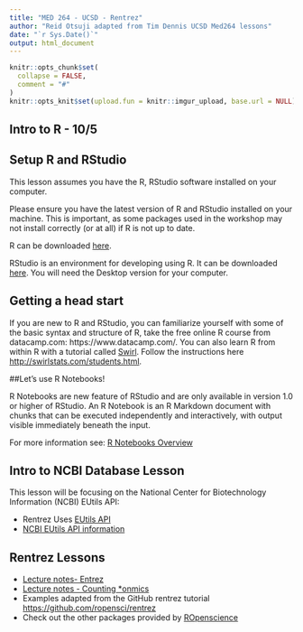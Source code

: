 ```yaml
---
title: "MED 264 - UCSD - Rentrez"
author: "Reid Otsuji adapted from Tim Dennis UCSD Med264 lessons"
date: "`r Sys.Date()`"
output: html_document
---
```


```r
knitr::opts_chunk$set(
  collapse = FALSE,
  comment = "#"
)
knitr::opts_knit$set(upload.fun = knitr::imgur_upload, base.url = NULL)  

```

## Intro to R - 10/5

## Setup R and RStudio

This lesson assumes you have the R, RStudio software installed on your computer.

Please ensure you have the latest version of R and RStudio installed on your machine. This is important, as some packages used in the workshop may not install correctly (or at all) if R is not up to date.

R can be downloaded [here](https://cran.r-project.org/mirrors.html).

RStudio is an environment for developing using R.
It can be downloaded [here](https://www.rstudio.com/products/rstudio/download/).
You will need the Desktop version for your computer.


## Getting a head start

If you are new to R and RStudio, you can familiarize yourself with some of the basic syntax and structure of R, take the free online R course from datacamp.com: https://www.datacamp.com/. You can also learn R from within R with a tutorial called [Swirl](http://swirlstats.com/). Follow the instructions here  [http://swirlstats.com/students.html](http://swirlstats.com/students.html).


##Let's use R Notebooks!

R Notebooks are new feature of RStudio and are only available in version 1.0 or higher of RStudio.  An R Notebook is an R Markdown document with chunks that can be executed independently and interactively, with output visible immediately beneath the input.

For more information see: [R Notebooks Overview](http://rmarkdown.rstudio.com/r_notebooks.html)

## Intro to NCBI Database Lesson

This lesson will be focusing on the National Center for Biotechnology Information (NCBI) EUtils API:

* Rentrez Uses [EUtils API](http://www.ncbi.nlm.nih.gov/books/NBK25500/)
* [NCBI EUtils API information](https://www.ncbi.nlm.nih.gov/home/develop/api/)


<!--
### Data 

* Gapminder data [download](gapminder-FiveYearData.csv)
  * Make a folder for today's lecture 'med264-r'
  * Make a `data/` folder inside of the folder you created.
  * Download and put in `data/` folder inside your project folder. 
-->
  
<!--
### Lecture Notes 

* [Intro to R](r-intro.html)
* [Dataframes & Subsetting](data-frame-subsetting.html)
-->

## Rentrez Lessons

* [Lecture notes- Entrez](episodes/01_rentrez_episode.html)
* [Lecture notes - Counting *onmics](episodes/02_entrez_search.html)
* Examples adapted from the GitHub rentrez tutorial <https://github.com/ropensci/rentrez>
* Check out the other packages provided by [ROpenscience](http://ropensci.org/)

<!--
## QUIZ & Homework


* [Homework for Intro to R](homework-into-r.html)
* [Homework answers](homework-solution.html)

  
## Take the QUIZ! 

Go to: 

1. <https://b.socrative.com/login/student/>
2. USE the room number: QTKGZXF6G

### Quiz Answers

[Quiz Answers](Question_10_06_2016__11_56_QZ_med264introtor.pdf)

-->
